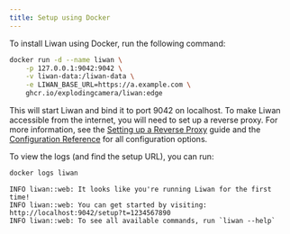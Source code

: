 ```yaml
---
title: Setup using Docker
---
```


To install Liwan using Docker, run the following command:

```sh "127.0.0.1:9042" "https://a.example.com"
docker run -d --name liwan \
    -p 127.0.0.1:9042:9042 \
    -v liwan-data:/liwan-data \
    -e LIWAN_BASE_URL=https://a.example.com \
    ghcr.io/explodingcamera/liwan:edge
```

This will start Liwan and bind it to port 9042 on localhost. To make Liwan accessible from the internet,
you will need to set up a reverse proxy. For more information, see the [Setting up a Reverse Proxy](/guides/reverse-proxy) guide and the [Configuration Reference](/reference/configuration) for all configuration options.

To view the logs (and find the setup URL), you can run:

```bash title="liwan"
docker logs liwan
```

```plaintext "http://localhost:9042/setup?t=1234567890" "liwan --help"
INFO liwan::web: It looks like you're running Liwan for the first time!
INFO liwan::web: You can get started by visiting: http://localhost:9042/setup?t=1234567890
INFO liwan::web: To see all available commands, run `liwan --help`
```
